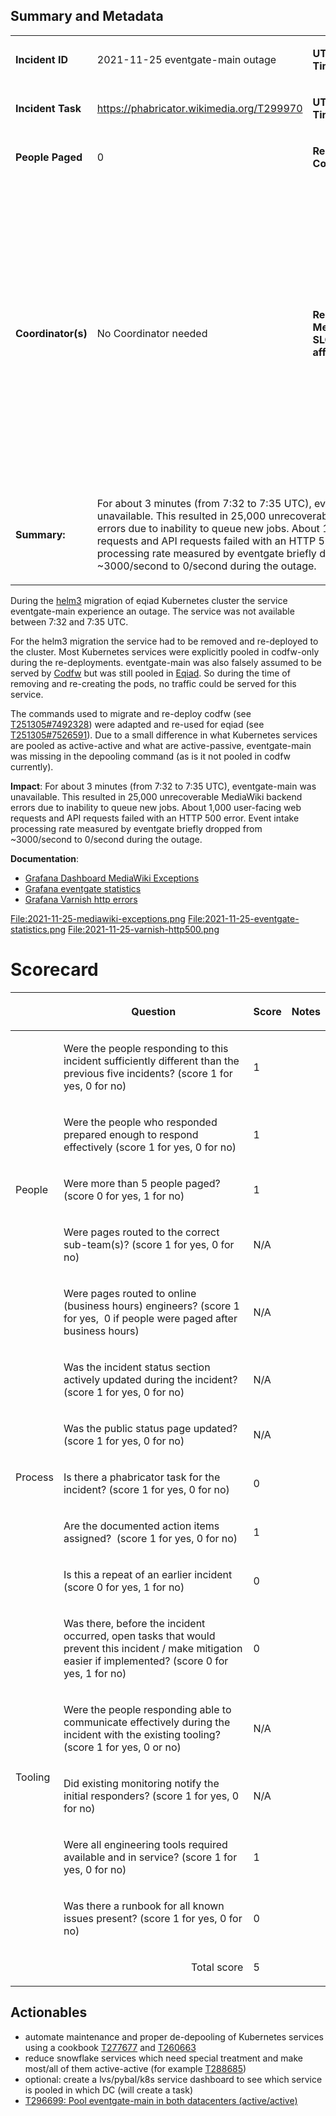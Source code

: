 {{irdoc|status=review}} <!--
The status field should be one of:
* {{irdoc|status=draft}} - Initial status. When you're happy with the state of your draft, change it to status=review.
* {{irdoc|status=review}} - The incident review working group will contact you then to finalise the report. See also the steps on [[Incident documentation]].
* {{irdoc|status=final}}
-->
==Summary and Metadata==
{| class="wikitable"
|'''Incident ID'''
|2021-11-25 eventgate-main outage
|'''UTC Start Timestamp:'''
|2021-11-25 07:32
|-
|'''Incident Task''' 
|https://phabricator.wikimedia.org/T299970
|'''UTC End Timestamp'''
|2021-11-25 07:35
|-
| '''People Paged'''
|0
|'''Responder Count'''
|1
|-
|'''Coordinator(s)'''
|No Coordinator needed
|'''Relevant Metrics / SLO(s) affected'''
|
* 25k MediaWiki backend errors

* 1k web & API requests resulted in a 500

* Event intake dropped to 0 (from 3k) for the duration

No SLO defined, no error budget consumed
|-
|'''Summary:'''
| colspan="3" |For about 3 minutes (from 7:32 to 7:35 UTC), eventgate-main was unavailable. This resulted in 25,000 unrecoverable MediaWiki backend errors due to inability to queue new jobs. About 1,000 user-facing web requests and API requests failed with an HTTP 500 error. Event intake processing rate measured by eventgate briefly dropped from ~3000/second to 0/second during the outage.
|}During the [[Helm|helm3]] migration of eqiad Kubernetes cluster the service eventgate-main experience an outage. The service was not available between 7:32 and 7:35 UTC. 

For the helm3 migration the service had to be removed and re-deployed to the cluster. Most Kubernetes services were explicitly pooled in codfw-only during the re-deployments. eventgate-main was also falsely assumed to be served by [[Codfw cluster|Codfw]] but was still pooled in [[Eqiad cluster|Eqiad]]. So during the time of removing and re-creating the pods, no traffic could be served for this service.

The commands used to migrate and re-deploy codfw (see [[phab:T251305#7492328|T251305#7492328]]) were adapted and re-used for eqiad (see [[phab:T251305#7526591|T251305#7526591]]). Due to a small difference in what Kubernetes services are pooled as active-active and what are active-passive, eventgate-main was missing in the depooling command (as is it not pooled in codfw currently).

'''Impact''': For about 3 minutes (from 7:32 to 7:35 UTC), eventgate-main was unavailable. This resulted in 25,000 unrecoverable MediaWiki backend errors due to inability to queue new jobs. About 1,000 user-facing web requests and API requests failed with an HTTP 500 error. Event intake processing rate measured by eventgate briefly dropped from ~3000/second to 0/second during the outage.

'''Documentation''':
*[https://grafana.wikimedia.org/d/000000438/mediawiki-exceptions-alerts?orgId=1&var-datasource=eqiad%20prometheus%2Fops&viewPanel=18&from=1637825199597&to=1637826150301 Grafana Dashboard MediaWiki Exceptions]
*[https://grafana.wikimedia.org/d/ZB39Izmnz/eventgate?orgId=1&from=1637824200000&to=1637827200000 Grafana eventgate statistics]
*[https://grafana.wikimedia.org/d/000000503/varnish-http-errors?viewPanel=7&orgId=1&from=1637825257550&to=1637826384984 Grafana Varnish http errors]
<gallery mode="packed">
File:2021-11-25-mediawiki-exceptions.png
File:2021-11-25-eventgate-statistics.png
File:2021-11-25-varnish-http500.png
</gallery>
=Scorecard=
{| class="wikitable"
!
!Question
!Score
!Notes
|-
! rowspan="5" |People
|Were the people responding to this incident sufficiently different than the previous five incidents? (score 1 for yes, 0 for no)
|1
|
|-
|Were the people who responded prepared enough to respond effectively (score 1 for yes, 0 for no)
|1
|
|-
|Were more than 5 people paged? (score 0 for yes, 1 for no)
|1
|
|-
|Were pages routed to the correct sub-team(s)? (score 1 for yes, 0 for no) 
|N/A
|
|-
|Were pages routed to online (business hours) engineers? (score 1 for yes,  0 if people were paged after business hours) 
|N/A
|
|-
! rowspan="5" |Process
|Was the incident status section actively updated during the incident? (score 1 for yes, 0 for no)
|N/A
|
|-
|Was the public status page updated? (score 1 for yes, 0 for no)
|N/A
|
|-
|Is there a phabricator task for the incident? (score 1 for yes, 0 for no) 
|0
|
|-
| Are the documented action items assigned?  (score 1 for yes, 0 for no) 
|1
|
|-
|Is this a repeat of an earlier incident (score 0 for yes, 1 for no)
|0
|
|-
! rowspan="5" |Tooling
|Was there, before the incident occurred, open tasks that would prevent this incident / make mitigation easier if implemented? (score 0 for yes, 1 for no)
|0
|
|-
|Were the people responding able to communicate effectively during the incident with the existing tooling? (score 1 for yes, 0 or no) 
|N/A
|
|-
|Did existing monitoring notify the initial responders? (score 1 for yes, 0 for no)
|N/A
|
|-
|Were all engineering tools required available and in service? (score 1 for yes, 0 for no)
|1
|
|-
|Was there a runbook for all known issues present? (score 1 for yes, 0 for no) 
|0
|
|-
! colspan="2" align="right" |Total score
|5
|
|}
==Actionables==

*automate maintenance and proper de-depooling of Kubernetes services using a cookbook [[phab:T277677|T277677]] and [[phab:T260663|T260663]]
*reduce snowflake services which need special treatment and make most/all of them active-active (for example [[phab:T288685|T288685]])
*optional: create a lvs/pybal/k8s service dashboard to see which service is pooled in which DC (will create a task)
*[[phab:T296699|T296699: Pool eventgate-main in both datacenters (active/active)]]